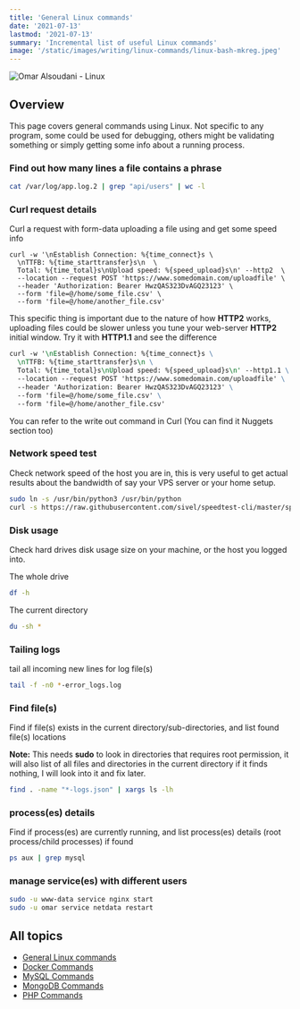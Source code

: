 ```yaml
---
title: 'General Linux commands'
date: '2021-07-13'
lastmod: '2021-07-13'
summary: 'Incremental list of useful Linux commands'
image: '/static/images/writing/linux-commands/linux-bash-mkreg.jpeg'
---
```



![Omar Alsoudani - Linux](/static/images/writing/linux-commands/linux-bash-mkreg.jpeg)

## Overview

This page covers general commands using Linux. Not specific to any program, some could be used for debugging, others might be validating something or simply getting some info about a running process.

### Find out how many lines a file contains a phrase

```bash
cat /var/log/app.log.2 | grep "api/users" | wc -l
```

### Curl request details

Curl a request with form-data uploading a file using and get some speed info

```bash:HTTP2
curl -w '\nEstablish Connection: %{time_connect}s \
  \nTTFB: %{time_starttransfer}s\n  \
  Total: %{time_total}s\nUpload speed: %{speed_upload}s\n' --http2  \
  --location --request POST 'https://www.somedomain.com/uploadfile' \
  --header 'Authorization: Bearer HwzQAS323DvAGQ23123' \
  --form 'file=@/home/some_file.csv' \
  --form 'file=@/home/another_file.csv'
```

This specific thing is important due to the nature of how **HTTP2** works, uploading files could be slower unless you tune your web-server **HTTP2** initial window. Try it with **HTTP1.1** and see the difference

```bash:HTTP1.1
curl -w '\nEstablish Connection: %{time_connect}s \
  \nTTFB: %{time_starttransfer}s\n \
  Total: %{time_total}s\nUpload speed: %{speed_upload}s\n' --http1.1 \
  --location --request POST 'https://www.somedomain.com/uploadfile' \
  --header 'Authorization: Bearer HwzQAS323DvAGQ23123' \
  --form 'file=@/home/some_file.csv' \
  --form 'file=@/home/another_file.csv'
```

You can refer to the write out command in Curl (You can find it Nuggets section too)

<Card
  title="Curl write out"
  desc="Get detailed information about a request sent through Curl using the write out option -w, which has a large range of variables that you can include in the output"
  url="https://everything.curl.dev/usingcurl/verbose/writeout/"
  Icon={Curl}
/>

### Network speed test

Check network speed of the host you are in, this is very useful to get actual results about the bandwidth of say your VPS server or your home setup.

```bash
sudo ln -s /usr/bin/python3 /usr/bin/python
curl -s https://raw.githubusercontent.com/sivel/speedtest-cli/master/speedtest.py | python -
```

### Disk usage

Check hard drives disk usage size on your machine, or the host you logged into.

The whole drive

```bash
df -h
```

The current directory

```bash
du -sh *
```

### Tailing logs

tail all incoming new lines for log file(s)

```bash
tail -f -n0 *-error_logs.log
```

### Find file(s)

Find if file(s) exists in the current directory/sub-directories, and list found file(s) locations

**Note:** This needs **sudo** to look in directories that requires root permission, it will also list of all files and directories in the current directory if it finds nothing, I will look into it and fix later.

```bash
find . -name "*-logs.json" | xargs ls -lh
```

### process(es) details

Find if process(es) are currently running, and list process(es) details (root process/child processes) if found

```bash
ps aux | grep mysql
```

### manage service(es) with different users

```bash
sudo -u www-data service nginx start
sudo -u omar service netdata restart
```

## All topics

- [General Linux commands](/writing/linux-commands/linux-general)
- [Docker Commands](/writing/linux-commands/linux-docker)
- [MySQL Commands](/writing/linux-commands/linux-mysql)
- [MongoDB Commands](/writing/linux-commands/linux-mongodb)
- [PHP Commands](/writing/linux-commands/linux-php)
